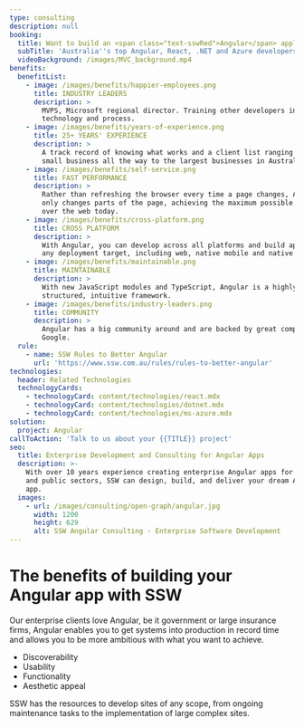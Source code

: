 ```yaml
---
type: consulting
description: null
booking:
  title: Want to build an <span class="text-sswRed">Angular</span> application?
  subTitle: 'Australia''s top Angular, React, .NET and Azure developers'
  videoBackground: /images/MVC_background.mp4
benefits:
  benefitList:
    - image: /images/benefits/happier-employees.png
      title: INDUSTRY LEADERS
      description: >
        MVPS, Microsoft regional director. Training other developers in
        technology and process.
    - image: /images/benefits/years-of-experience.png
      title: 25+ YEARS' EXPERIENCE
      description: >
        A track record of knowing what works and a client list ranging from
        small business all the way to the largest businesses in Australia.
    - image: /images/benefits/self-service.png
      title: FAST PERFORMANCE
      description: >
        Rather than refreshing the browser every time a page changes, Angular 
        only changes parts of the page, achieving the maximum possible speed 
        over the web today.
    - image: /images/benefits/cross-platform.png
      title: CROSS PLATFORM
      description: >
        With Angular, you can develop across all platforms and build apps for
        any deployment target, including web, native mobile and native desktop.
    - image: /images/benefits/maintainable.png
      title: MAINTAINABLE
      description: >
        With new JavaScript modules and TypeScript, Angular is a highly
        structured, intuitive framework.
    - image: /images/benefits/industry-leaders.png
      title: COMMUNITY
      description: >
        Angular has a big community around and are backed by great companies -
        Google.
  rule:
    - name: SSW Rules to Better Angular
      url: 'https://www.ssw.com.au/rules/rules-to-better-angular'
technologies:
  header: Related Technologies
  technologyCards:
    - technologyCard: content/technologies/react.mdx
    - technologyCard: content/technologies/dotnet.mdx
    - technologyCard: content/technologies/ms-azure.mdx
solution:
  project: Angular
callToAction: 'Talk to us about your {{TITLE}} project'
seo:
  title: Enterprise Development and Consulting for Angular Apps
  description: >-
    With over 10 years experience creating enterprise Angular apps for private
    and public sectors, SSW can design, build, and deliver your dream Angular
    app.
  images:
    - url: /images/consulting/open-graph/angular.jpg
      width: 1200
      height: 629
      alt: SSW Angular Consulting - Enterprise Software Development
---
```


# The benefits of building your **Angular** app with SSW

Our enterprise clients love Angular, be it government or large insurance firms, Angular enables you to get systems into production in record time and allows you to be more ambitious with what you want to achieve.

* Discoverability
* Usability
* Functionality
* Aesthetic appeal

SSW has the resources to develop sites of any scope, from ongoing maintenance tasks to the implementation of large complex sites.

